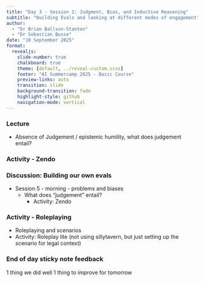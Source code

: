 ```yaml
---
title: "Day 3 - Session 2: Judgment, Bias, and Inductive Reasoning"
subtitle: "Building Evals and looking at different modes of engagement"
author: 
  - "Dr Brian Ballsun-Stanton"
  - "Dr Sebastian Busse"
date: "10 September 2025"
format:
  revealjs:
    slide-number: true
    chalkboard: true
    theme: [default, ../reveal-custom.scss]
    footer: "AI Summercamp 2025 - Basic Course"
    preview-links: auto
    transition: slide
    background-transition: fade
    highlight-style: github
    navigation-mode: vertical
---
```





### Lecture

* Absence of Judgement / epistemic humility, what does judgement entail?

### Activity - Zendo

### Discussion: Building our own evals

* Session 5 \- morning \- problems and biases  
  * What does “judgement” entail?  
    * Activity: Zendo  

### Activity - Roleplaying

  * Roleplaying and scenarios  
  * Activity: Roleplay lite (not using sillytavern, but just setting up the scenario for legal context)  



### End of day sticky note feedback
1 thing we did well
1 thing to improve for tomorrow